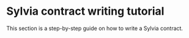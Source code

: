 # Sylvia contract writing tutorial

This section is a step-by-step guide on how to write a Sylvia contract.
